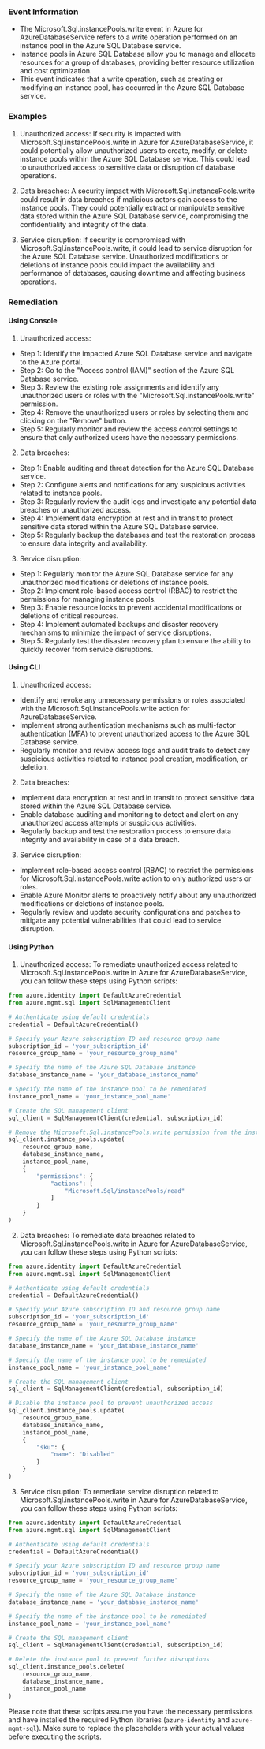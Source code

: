 
### Event Information

- The Microsoft.Sql.instancePools.write event in Azure for AzureDatabaseService refers to a write operation performed on an instance pool in the Azure SQL Database service.
- Instance pools in Azure SQL Database allow you to manage and allocate resources for a group of databases, providing better resource utilization and cost optimization.
- This event indicates that a write operation, such as creating or modifying an instance pool, has occurred in the Azure SQL Database service.


### Examples

1. Unauthorized access: If security is impacted with Microsoft.Sql.instancePools.write in Azure for AzureDatabaseService, it could potentially allow unauthorized users to create, modify, or delete instance pools within the Azure SQL Database service. This could lead to unauthorized access to sensitive data or disruption of database operations.

2. Data breaches: A security impact with Microsoft.Sql.instancePools.write could result in data breaches if malicious actors gain access to the instance pools. They could potentially extract or manipulate sensitive data stored within the Azure SQL Database service, compromising the confidentiality and integrity of the data.

3. Service disruption: If security is compromised with Microsoft.Sql.instancePools.write, it could lead to service disruption for the Azure SQL Database service. Unauthorized modifications or deletions of instance pools could impact the availability and performance of databases, causing downtime and affecting business operations.

### Remediation

#### Using Console

1. Unauthorized access:
- Step 1: Identify the impacted Azure SQL Database service and navigate to the Azure portal.
- Step 2: Go to the "Access control (IAM)" section of the Azure SQL Database service.
- Step 3: Review the existing role assignments and identify any unauthorized users or roles with the "Microsoft.Sql.instancePools.write" permission.
- Step 4: Remove the unauthorized users or roles by selecting them and clicking on the "Remove" button.
- Step 5: Regularly monitor and review the access control settings to ensure that only authorized users have the necessary permissions.

2. Data breaches:
- Step 1: Enable auditing and threat detection for the Azure SQL Database service.
- Step 2: Configure alerts and notifications for any suspicious activities related to instance pools.
- Step 3: Regularly review the audit logs and investigate any potential data breaches or unauthorized access.
- Step 4: Implement data encryption at rest and in transit to protect sensitive data stored within the Azure SQL Database service.
- Step 5: Regularly backup the databases and test the restoration process to ensure data integrity and availability.

3. Service disruption:
- Step 1: Regularly monitor the Azure SQL Database service for any unauthorized modifications or deletions of instance pools.
- Step 2: Implement role-based access control (RBAC) to restrict the permissions for managing instance pools.
- Step 3: Enable resource locks to prevent accidental modifications or deletions of critical resources.
- Step 4: Implement automated backups and disaster recovery mechanisms to minimize the impact of service disruptions.
- Step 5: Regularly test the disaster recovery plan to ensure the ability to quickly recover from service disruptions.

#### Using CLI

1. Unauthorized access:
- Identify and revoke any unnecessary permissions or roles associated with the Microsoft.Sql.instancePools.write action for AzureDatabaseService.
- Implement strong authentication mechanisms such as multi-factor authentication (MFA) to prevent unauthorized access to the Azure SQL Database service.
- Regularly monitor and review access logs and audit trails to detect any suspicious activities related to instance pool creation, modification, or deletion.

2. Data breaches:
- Implement data encryption at rest and in transit to protect sensitive data stored within the Azure SQL Database service.
- Enable database auditing and monitoring to detect and alert on any unauthorized access attempts or suspicious activities.
- Regularly backup and test the restoration process to ensure data integrity and availability in case of a data breach.

3. Service disruption:
- Implement role-based access control (RBAC) to restrict the permissions for Microsoft.Sql.instancePools.write action to only authorized users or roles.
- Enable Azure Monitor alerts to proactively notify about any unauthorized modifications or deletions of instance pools.
- Regularly review and update security configurations and patches to mitigate any potential vulnerabilities that could lead to service disruption.

#### Using Python

1. Unauthorized access: To remediate unauthorized access related to Microsoft.Sql.instancePools.write in Azure for AzureDatabaseService, you can follow these steps using Python scripts:

```python
from azure.identity import DefaultAzureCredential
from azure.mgmt.sql import SqlManagementClient

# Authenticate using default credentials
credential = DefaultAzureCredential()

# Specify your Azure subscription ID and resource group name
subscription_id = 'your_subscription_id'
resource_group_name = 'your_resource_group_name'

# Specify the name of the Azure SQL Database instance
database_instance_name = 'your_database_instance_name'

# Specify the name of the instance pool to be remediated
instance_pool_name = 'your_instance_pool_name'

# Create the SQL management client
sql_client = SqlManagementClient(credential, subscription_id)

# Remove the Microsoft.Sql.instancePools.write permission from the instance pool
sql_client.instance_pools.update(
    resource_group_name,
    database_instance_name,
    instance_pool_name,
    {
        "permissions": {
            "actions": [
                "Microsoft.Sql/instancePools/read"
            ]
        }
    }
)
```

2. Data breaches: To remediate data breaches related to Microsoft.Sql.instancePools.write in Azure for AzureDatabaseService, you can follow these steps using Python scripts:

```python
from azure.identity import DefaultAzureCredential
from azure.mgmt.sql import SqlManagementClient

# Authenticate using default credentials
credential = DefaultAzureCredential()

# Specify your Azure subscription ID and resource group name
subscription_id = 'your_subscription_id'
resource_group_name = 'your_resource_group_name'

# Specify the name of the Azure SQL Database instance
database_instance_name = 'your_database_instance_name'

# Specify the name of the instance pool to be remediated
instance_pool_name = 'your_instance_pool_name'

# Create the SQL management client
sql_client = SqlManagementClient(credential, subscription_id)

# Disable the instance pool to prevent unauthorized access
sql_client.instance_pools.update(
    resource_group_name,
    database_instance_name,
    instance_pool_name,
    {
        "sku": {
            "name": "Disabled"
        }
    }
)
```

3. Service disruption: To remediate service disruption related to Microsoft.Sql.instancePools.write in Azure for AzureDatabaseService, you can follow these steps using Python scripts:

```python
from azure.identity import DefaultAzureCredential
from azure.mgmt.sql import SqlManagementClient

# Authenticate using default credentials
credential = DefaultAzureCredential()

# Specify your Azure subscription ID and resource group name
subscription_id = 'your_subscription_id'
resource_group_name = 'your_resource_group_name'

# Specify the name of the Azure SQL Database instance
database_instance_name = 'your_database_instance_name'

# Specify the name of the instance pool to be remediated
instance_pool_name = 'your_instance_pool_name'

# Create the SQL management client
sql_client = SqlManagementClient(credential, subscription_id)

# Delete the instance pool to prevent further disruptions
sql_client.instance_pools.delete(
    resource_group_name,
    database_instance_name,
    instance_pool_name
)
```

Please note that these scripts assume you have the necessary permissions and have installed the required Python libraries (`azure-identity` and `azure-mgmt-sql`). Make sure to replace the placeholders with your actual values before executing the scripts.

